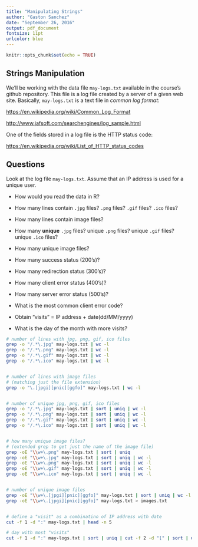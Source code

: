 ```yaml
---
title: "Manipulating Strings"
author: "Gaston Sanchez"
date: "September 26, 2016"
output: pdf_document
fontsize: 11pt
urlcolor: blue
---
```


```r
knitr::opts_chunk$set(echo = TRUE)
```

## Strings Manipulation

We'll be working with the data file `may-logs.txt` available in the course's 
github repository. This file is a log file created by a server of a given 
web site. Basically, `may-logs.txt` is a text file in _common log format_: 

[https://en.wikipedia.org/wiki/Common_Log_Format](https://en.wikipedia.org/wiki/Common_Log_Format)

[http://www.jafsoft.com/searchengines/log_sample.html](http://www.jafsoft.com/searchengines/log_sample.html)

One of the fields stored in a log file is the HTTP status code:

[https://en.wikipedia.org/wiki/List_of_HTTP_status_codes](https://en.wikipedia.org/wiki/List_of_HTTP_status_codes)


## Questions

Look at the log file `may-logs.txt`. Assume that an IP address is used for 
a unique user.

- How would you read the data in R?

- How many lines contain `.jpg` files? `.png` files? `.gif` files? `.ico` files?
- How many lines contain image files?

- How many __unique__ `.jpg` files? unique `.png` files? unique `.gif` files?
unique `.ico` files?
- How many unique image files?

- How many success status (200's)?
- How many redirection status (300's)?
- How many client error status (400's)?
- How many server error status (500's)?
- What is the most common client error code?

- Obtain "visits" = IP address + date(dd/MM/yyyy)
- What is the day of the month with more visits?


\newpage

```bash
# number of lines with jpg, png, gif, ico files
grep -o "/.*\.jpg" may-logs.txt | wc -l
grep -o "/.*\.png" may-logs.txt | wc -l
grep -o "/.*\.gif" may-logs.txt | wc -l
grep -o "/.*\.ico" may-logs.txt | wc -l


# number of lines with image files
# (matching just the file extension)
grep -o "\.[jpgi][pnic][ggfo]" may-logs.txt | wc -l


# number of unique jpg, png, gif, ico files
grep -o "/.*\.jpg" may-logs.txt | sort | uniq | wc -l
grep -o "/.*\.png" may-logs.txt | sort | uniq | wc -l
grep -o "/.*\.gif" may-logs.txt | sort | uniq | wc -l
grep -o "/.*\.ico" may-logs.txt | sort | uniq | wc -l


# how many unique image files?
# (extended grep to get just the name of the image file)
grep -oE "\\w+\.png" may-logs.txt | sort | uniq 
grep -oE "\\w+\.jpg" may-logs.txt | sort | uniq | wc -l
grep -oE "\\w+\.png" may-logs.txt | sort | uniq | wc -l
grep -oE "\\w+\.gif" may-logs.txt | sort | uniq | wc -l
grep -oE "\\w+\.ico" may-logs.txt | sort | uniq | wc -l


# number of unique image files
grep -oE "\\w+\.[jpgi][pnic][ggfo]" may-logs.txt | sort | uniq | wc -l
grep -oE "\\w+\.[jpgi][pnic][ggfo]" may-logs.txt > images.txt


# define a "visit" as a combinatino of IP address with date
cut -f 1 -d ":" may-logs.txt | head -n 5

# day with most "visits"
cut -f 1 -d ":" may-logs.txt | sort | uniq | cut -f 2 -d "[" | sort | uniq -c | sort
```
